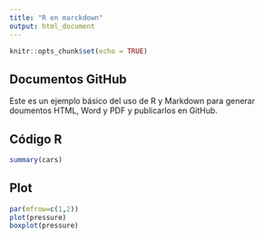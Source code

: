 ```yaml
---
title: "R en marckdown"
output: html_document
---
```


```r
knitr::opts_chunk$set(echo = TRUE)
```

## Documentos GitHub

Este es un ejemplo básico del uso de R y Markdown para generar doumentos HTML, Word y PDF y publicarlos en GitHub. 

## Código R

```r
summary(cars)
```

## Plot

```r
par(mfrow=c(1,2))
plot(pressure)
boxplot(pressure)
```
